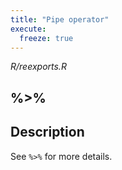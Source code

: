 ```yaml
---
title: "Pipe operator"
execute:
  freeze: true
---
```


*R/reexports.R*

## %>%

## Description
See `%>%` for more details. 










